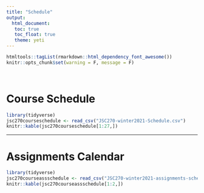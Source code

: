 ```yaml
---
title: "Schedule"
output: 
  html_document:
   toc: true
   toc_float: true
   theme: yeti
---
```


```r
htmltools::tagList(rmarkdown::html_dependency_font_awesome())
knitr::opts_chunk$set(warning = F, message = F)
```


<br>

# <span class="glyphicon glyphicon-calendar" aria-hidden="true"></span> Course Schedule

```r
library(tidyverse)
jsc270courseschedule <- read_csv("JSC270-winter2021-Schedule.csv")
knitr::kable(jsc270courseschedule[1:27,])
```

******

# <span class="glyphicon glyphicon-calendar" aria-hidden="true"></span> Assignments Calendar


```r
library(tidyverse)
jsc270courseassschedule <- read_csv("JSC270-winter2021-assignments-schedule.csv")
knitr::kable(jsc270courseassschedule[1:2,])
```
